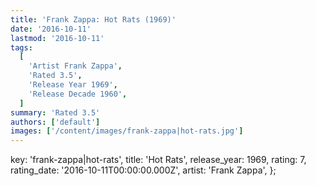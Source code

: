 ```yaml
---
title: 'Frank Zappa: Hot Rats (1969)'
date: '2016-10-11'
lastmod: '2016-10-11'
tags:
  [
    'Artist Frank Zappa',
    'Rated 3.5',
    'Release Year 1969',
    'Release Decade 1960',
  ]
summary: 'Rated 3.5'
authors: ['default']
images: ['/content/images/frank-zappa|hot-rats.jpg']
---
```


  key: 'frank-zappa|hot-rats',
  title: 'Hot Rats',
  release_year: 1969,
  rating: 7,
  rating_date: '2016-10-11T00:00:00.000Z',
  artist: 'Frank Zappa',
};

<MusicRating data={data} />

